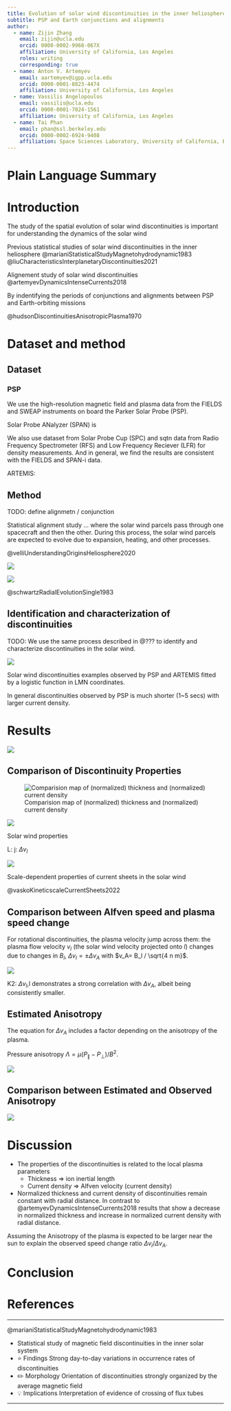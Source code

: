 ```yaml
---
title: Evolution of solar wind discontinuities in the inner heliosphere
subtitle: PSP and Earth conjunctions and alignments
author:
  - name: Zijin Zhang
    email: zijin@ucla.edu
    orcid: 0000-0002-9968-067X
    affiliation: University of California, Los Angeles
    roles: writing
    corresponding: true
  - name: Anton V. Artemyev
    email: aartemyev@igpp.ucla.edu
    orcid: 0000-0001-8823-4474
    affiliation: University of California, Los Angeles
  - name: Vassilis Angelopoulos
    email: vassilis@ucla.edu
    orcid: 0000-0001-7024-1561
    affiliation: University of California, Los Angeles
  - name: Tai Phan
    email: phan@ssl.berkeley.edu
    orcid: 0000-0002-6924-9408
    affiliation: Space Sciences Laboratory, University of California, Berkeley
---
```


# Plain Language Summary

# Introduction

The study of the spatial evolution of solar wind discontinuities is important for understanding the dynamics of the solar wind

Previous statistical studies of solar wind discontinuities in the inner heliosphere @marianiStatisticalStudyMagnetohydrodynamic1983 @liuCharacteristicsInterplanetaryDiscontinuities2021

Alignement study of solar wind discontinuities @artemyevDynamicsIntenseCurrents2018

By indentifying the periods of conjunctions and alignments between PSP and Earth-orbiting missions

@hudsonDiscontinuitiesAnisotropicPlasma1970


# Dataset and method

## Dataset

### PSP

We use the high-resolution magnetic field and plasma data from the FIELDS and SWEAP instruments on board the Parker Solar Probe (PSP).

Solar Probe ANalyzer (SPAN) is 

We also use dataset from Solar Probe Cup (SPC) and 
sqtn data from Radio Frequency Spectrometer (RFS) and Low Frequency Reciever (LFR) for density measurements. And in general, we find the results are consistent with the FIELDS and SPAN-i data.

ARTEMIS: 

<!-- 
@shenComparingPlasmaAnisotropy2024
-->


## Method

TODO: define alignmetn / conjunction

Statistical alignment study ... where the solar wind parcels pass through one spacecraft and then the other. During this process, the solar wind parcels are expected to evolve due to expansion, heating, and other processes.

@velliUnderstandingOriginsHeliosphere2020

::: {#fig-plasma-adiabatic-evolution .column-page}
![](figures/evolution/plasma-adiabatic-evolution_e2-DSCOVR-next.svg)

![](figures/evolution/plasma-adiabatic-evolution_e2-DSCOVR.svg)

<!-- Comparison of plasma dimensionless quantities (plasma beta and normalized plasma speed by Alfven speed) between PSP (red) and DSCOVR (blue). Yellow dots are predicted plasma beta and normalized speed using formulary from @perroneRadialEvolutionSolar2019. -->
:::

@schwartzRadialEvolutionSingle1983

## Identification and characterization of discontinuities

TODO: We use the same process described in @??? to identify and characterize discontinuities in the solar wind.

::: {#fig-examples .column-page}

![](figures/examples/psp_e2_example.png)

Solar wind discontinuities examples observed by PSP and ARTEMIS fitted by a logistic function in LMN coordinates.

In general discontinuities observed by PSP is much shorter (1~5 secs) with larger current density.
:::

# Results

![](figures/density_distribution.png)

## Comparison of Discontinuity Properties

![Comparision map of (normalized) thickness and (normalized) current density](figures/enc2/thickness_current.spc_n_spc.png){#fig-comp-map}

![](figures/enc2/density_distribution.spi_n_spi.png)


Solar wind properties

L:
j:
$\Delta v_l$


![](figures/enc2/thickness_current.spi_n_spi.png)

Scale-dependent properties of current sheets in the solar wind

@vaskoKineticscaleCurrentSheets2022


## Comparison between Alfven speed and plasma speed change

For rotational discontinuities, the plasma velocity jump across them: the plasma flow velocity $v_l$ (the solar wind velocity projected onto $l$) changes due to changes in $B_l$, $Δv_l=±Δv_A$ with $v_A= B_l / \sqrt{4 n m}$.

![](figures/enc7/dvl.png)

K2: $Δv_l$,l demonstrates a strong correlation with $Δv_{A}$, albeit being consistently smaller.

## Estimated Anisotropy

The equation for $Δv_A$ includes a factor depending on the anisotropy of the plasma.

Pressure anisotropy $Λ = \mu (P_∥ - P_⊥) / B^2$.

![](figures/enc7/anisotropy_theory.png)

## Comparison between Estimated and Observed Anisotropy

![](figures/enc7/anisotropy_comparison_2d.png)

# Discussion


- The properties of the discontinuities is related to the local plasma parameters
  - Thickness => ion inertial length
  - Current density => Alfven velocity (current density)

- Normalized thickness and current density of discontinuities remain constant with radial distance. In contrast to @artemyevDynamicsIntenseCurrents2018 results that show a decrease  in normalized thickness and increase in normalized current density with radial distance.

Assuming the 
Anisotropy of the plasma is expected to be larger near the sun to explain the observed speed change ratio $Δv_i/Δv_A$.

# Conclusion

# References

---

@marianiStatisticalStudyMagnetohydrodynamic1983

- Statistical study of magnetic field discontinuities in the inner solar system
- ⭐️ Findings Strong day-to-day variations in occurrence rates of discontinuities
- ✏️ Morphology Orientation of discontinuities strongly organized by the average magnetic field
- 💡 Implications Interpretation of evidence of crossing of flux tubes

---